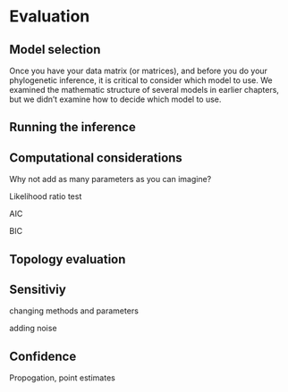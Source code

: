 # Evaluation

## Model selection

Once you have your data matrix (or matrices), and before you do your phylogenetic inference, it is critical to consider which model to use. We examined the mathematic structure of several models in earlier chapters, but we didn't examine how to decide which model to use.



## Running the inference

## Computational considerations


Why not add as many parameters as you can imagine?

Likelihood ratio test

AIC

BIC

## Topology evaluation

## Sensitiviy

changing methods and parameters

adding noise


## Confidence

Propogation, point estimates

